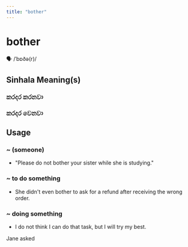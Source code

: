 ```yaml
---
title: "bother"
---
```


# bother

🗣️ /ˈbɒðə(r)/

## Sinhala Meaning(s)

### කරදර කරනවා
### කරදර වෙනවා

## Usage

### ~ (someone)

- "Please do not bother your sister while she is studying."


### ~ to do something

- She didn't even bother to ask for a refund after receiving the wrong order.


### ~ doing something

- I do not think I can do that task, but I will try my best.

Jane asked

